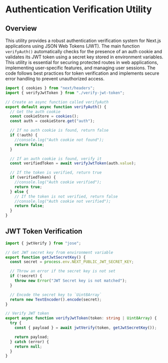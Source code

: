 # Authentication Verification Utility

## Overview

This utility provides a robust authentication verification system for Next.js applications using JSON Web Tokens (JWT). The main function `verifyAuth()` automatically checks for the presence of an auth cookie and validates its JWT token using a secret key stored in environment variables. This utility is essential for securing protected routes in web applications, implementing user-specific features, and managing user sessions. The code follows best practices for token verification and implements secure error handling to prevent unauthorized access.

```typescript
import { cookies } from "next/headers";
import { verifyJwtToken } from "./verify-jwt-token";

// Create an async function called verifyAuth
export default async function verifyAuth() {
  // Get the auth cookie
  const cookieStore = cookies();
  const auth = cookieStore.get("auth");

  // If no auth cookie is found, return false
  if (!auth) {
    //console.log("Auth cookie not found");
    return false;
  }

  // If an auth cookie is found, verify it
  const verifiedToken = await verifyJwtToken(auth.value);

  // If the token is verified, return true
  if (verifiedToken) {
    //console.log("Auth cookie verified");
    return true;
  } else {
    // If the token is not verified, return false
    //console.log("Auth cookie not verified");
    return false;
  }
}
```

## JWT Token Verification

```typescript
import { jwtVerify } from "jose";

// Get JWT secret key from environment variable
export function getJwtSecretKey() {
  const secret = process.env.NEXT_PUBLIC_JWT_SECRET_KEY;

  // Throw an error if the secret key is not set
  if (!secret) {
    throw new Error("JWT Secret key is not matched");
  }

  // Encode the secret key to `Uint8Array`
  return new TextEncoder().encode(secret);
}

// Verify JWT token
export async function verifyJwtToken(token: string | Uint8Array) {
  try {
    const { payload } = await jwtVerify(token, getJwtSecretKey());

    return payload;
  } catch (error) {
    return null;
  }
}
```
